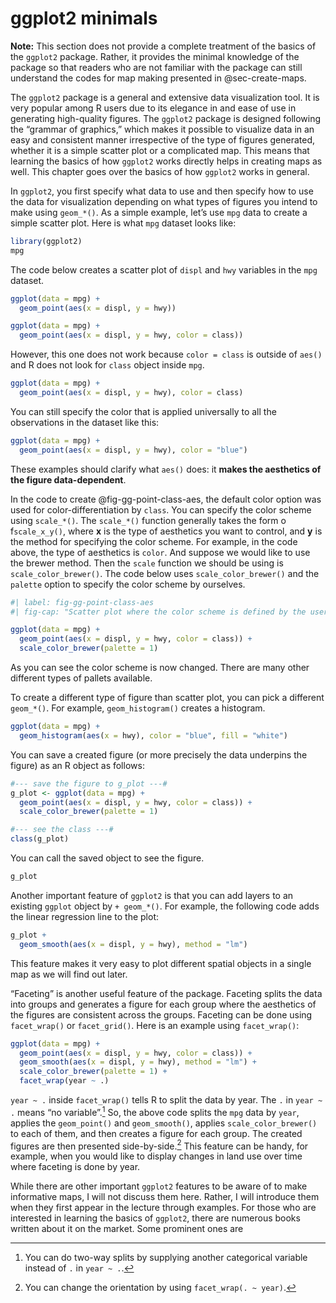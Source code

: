 # ggplot2 minimals {#sec-ggplot2-minimals}

**Note:** This section does not provide a complete treatment of the basics of the `ggplot2` package. Rather, it provides the minimal knowledge of the package so that readers who are not familiar with the package can still understand the codes for map making presented in @sec-create-maps.

The `ggplot2` package is a general and extensive data visualization tool. It is very popular among R users due to its elegance in and ease of use in generating high-quality figures. The `ggplot2` package is designed following the "grammar of graphics," which makes it possible to visualize data in an easy and consistent manner irrespective of the type of figures generated, whether it is a simple scatter plot or a complicated map. This means that learning the basics of how `ggplot2` works directly helps in creating maps as well. This chapter goes over the basics of how `ggplot2` works in general. 

In `ggplot2`, you first specify what data to use and then specify how to use the data for visualization depending on what types of figures you intend to make using `geom_*()`. As a simple example, let's use `mpg` data to create a simple scatter plot. Here is what `mpg` dataset looks like:

```r
library(ggplot2)
mpg
```

The code below creates a scatter plot of `displ` and `hwy` variables in the `mpg` dataset.

```r
ggplot(data = mpg) + 
  geom_point(aes(x = displ, y = hwy))
```


```r
ggplot(data = mpg) + 
  geom_point(aes(x = displ, y = hwy, color = class))
```

However, this one does not work because `color = class` is outside of `aes()` and R does not look for `class` object inside `mpg`. 

```r
ggplot(data = mpg) + 
  geom_point(aes(x = displ, y = hwy), color = class)
```

You can still specify the color that is applied universally to all the observations in the dataset like this:

```r
ggplot(data = mpg) + 
  geom_point(aes(x = displ, y = hwy), color = "blue")
```

These examples should clarify what `aes()` does: it **makes the aesthetics of the figure data-dependent**. 

In the code to create @fig-gg-point-class-aes, the default color option was used for color-differentiation by `class`. You can specify the color scheme using `scale_*()`. The `scale_*()` function generally takes the form o f`scale_x_y()`, where **x** is the type of aesthetics you want to control, and **y** is the method for specifying the color scheme. For example, in the code above, the type of aesthetics is `color`. And suppose we would like to use the brewer method. Then the `scale` function we should be using is `scale_color_brewer()`. The code below uses `scale_color_brewer()` and the `palette` option to specify the color scheme by ourselves.

```r
#| label: fig-gg-point-class-aes
#| fig-cap: "Scatter plot where the color scheme is defined by the user"

ggplot(data = mpg) + 
  geom_point(aes(x = displ, y = hwy, color = class)) +
  scale_color_brewer(palette = 1)
```

As you can see the color scheme is now changed. There are many other different types of pallets available. 

To create a different type of figure than scatter plot, you can pick a different `geom_*()`. For example, `geom_histogram()` creates a histogram.

```r
ggplot(data = mpg) + 
  geom_histogram(aes(x = hwy), color = "blue", fill = "white")
```

You can save a created figure (or more precisely the data underpins the figure) as an R object as follows:

```r
#--- save the figure to g_plot ---#
g_plot <- ggplot(data = mpg) + 
  geom_point(aes(x = displ, y = hwy, color = class)) +
  scale_color_brewer(palette = 1)

#--- see the class ---#
class(g_plot)
```

You can call the saved object to see the figure.

```r
g_plot
``` 

Another important feature of `ggplot2` is that you can add layers to an existing `ggplot` object by `+ geom_*()`. For example, the following code adds the linear regression line to the plot:

```r
g_plot + 
  geom_smooth(aes(x = displ, y = hwy), method = "lm")
```

This feature makes it very easy to plot different spatial objects in a single map as we will find out later.

"Faceting" is another useful feature of the package. Faceting splits the data into groups and generates a figure for each group where the aesthetics of the figures are consistent across the groups. Faceting can be done using `facet_wrap()` or `facet_grid()`. Here is an example using `facet_wrap()`:

```r
ggplot(data = mpg) + 
  geom_point(aes(x = displ, y = hwy, color = class)) + 
  geom_smooth(aes(x = displ, y = hwy), method = "lm") +
  scale_color_brewer(palette = 1) +
  facet_wrap(year ~ .) 
```

`year ~ .` inside `facet_wrap()` tells R to split the data by year. The `.` in `year ~ .` means "no variable".^[You can do two-way splits by supplying another categorical variable instead of `.` in `year ~ .`.] So, the above code splits the `mpg` data by `year`, applies the `geom_point()` and `geom_smooth()`, applies `scale_color_brewer()` to each of them, and then creates a figure for each group. The created figures are then presented side-by-side.^[You can change the orientation by using `facet_wrap(. ~ year)`.] This feature can be handy, for example, when you would like to display changes in land use over time where faceting is done by year. 

While there are other important `ggplot2` features to be aware of to make informative maps, I will not discuss them here. Rather, I will introduce them when they first appear in the lecture through examples. For those who are interested in learning the basics of `ggplot2`, there are numerous books written about it on the market. Some prominent ones are 
